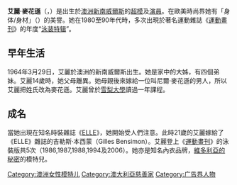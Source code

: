{{unreferenced|time=2014-05-29T00:29:07+00:00}}
{{noteTA
|G1=Show
|G2=Movie
|T=zh-tw:艾勒·麥克法森;zh-hk:艾麗·麥花遜;zh-cn:埃里·麦克弗森;
|2=zh-tw:麥克法森;zh-hk:麥花遜;zh-cn:麦克弗森;
|3=zh-tw:艾勒;zh-hk:艾麗;zh-cn:埃里;
}}
{{藝人
| name = 艾麗·麥花遜
| 类型 = 女演员
| 图片 = Elle Macpherson 2011.jpg
|caption=2011年，悉尼
| image_size = 250px
| 別名 = The Body
| birth_name = Eleanor Nancy Gow
| 出生日期 = {{Birth date and age|1964|3|29}}
| 出生地點 = {{AUS}}[[新南威爾斯|新南威爾斯]][[悉尼|悉尼]]
| 國籍 = {{AUS}}
| 教育程度 = 大學
| 配偶 = {{marriage|Gilles Bensimon|1985|1989|reason=divorced}}<br>
{{marriage|Arpad Busson|1996|2005|reason=divorced}}<br>
{{marriage|Jeffrey Soffer|2013}}
}}
'''艾麗·麥花遜'''（{{lang-en|Elle Macpherson}}，{{bd|1964年|3月29日}}）是出生於[[澳洲|澳洲]][[新南威爾斯|新南威爾斯]]的[[超模|超模]]及[[演員|演員]]。在歐美時尚界她有「身体/身材」（{{lang|en|The Body}}）的美譽。她在1980至90年代時，多次出現於著名運動雜誌《[[運動畫刊|運動畫刊]]》的年度“[[运动画刊泳装特辑|泳装特辑]]”。

== 早年生活 ==
1964年3月29日，艾麗於澳洲的新南威爾斯出生。她是家中的大姊，有四個弟妹。艾麗14歲時，她父母離異。她母親後來嫁給一位叫尼爾·麥花遜的男人，所以艾麗把姓氏改為麥花遜。艾麗曾於[[雪梨大學|雪梨大學]]讀過一年課程。

== 成名 ==
當她出現在知名時裝雜誌《[[ELLE|ELLE]]》，她開始受人們注意。此時21歲的艾麗嫁給了《ELLE》雜誌的吉勒斯·本西蒙（Gilles Bensimon）。艾麗登上《[[運動畫刊|運動畫刊]]》的泳裝版共5次（1986,1987,1988,1994及2006）。她亦是知名內衣品牌，[[維多利亞的秘密|維多利亞的秘密]]的模特兒。

{{Authority control}}
{{DEFAULTSORT: MacPherson, Elle}}
[[Category:澳洲女性模特儿|Category:澳洲女性模特儿]]
[[Category:澳大利亞慈善家|Category:澳大利亞慈善家]]
[[Category:广告界人物|Category:广告界人物]]